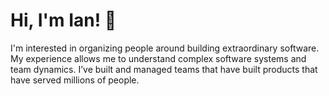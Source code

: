 
# Hi, I'm Ian! 👋

I'm interested in organizing people around building extraordinary software.
My experience allows me to understand complex software systems and team
dynamics. I’ve built and managed teams that have built products that have served
millions of people.
